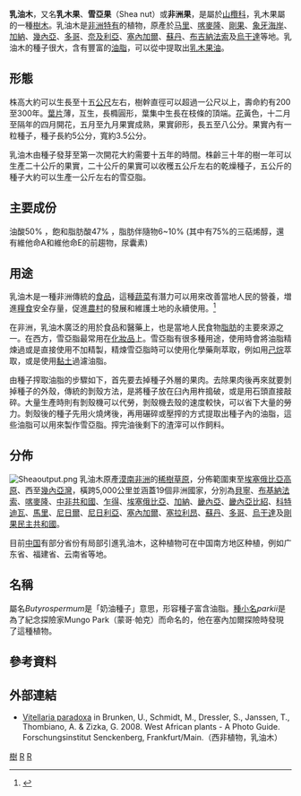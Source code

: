 {{NoteTA
|1=zh-cn:马里; zh-hk:馬里; zh-tw:馬利
}}
{{ctm}}
{{Speciesbox
| taxon = Butyrospermum parkii
| binomial_authority = [[Kotschy|Kotschy]]
| image = Vitellaria paradoxa MS4195.JPG
| image_caption = 乳油木的種子
| status = VU
| status_system = iucn2.3
| synonyms = 
*''Butyrospermum paradoxa''
*''Vitellaria paradoxa''
| range_map = Vitellaria paradoxa distribution.png
| range_map_caption = 乳油木分佈圖
|}}
'''乳油木'''，又名'''乳木果'''、'''雪亞果'''（Shea nut）或'''非洲果'''，是屬於[[山欖科|山欖科]]，乳木果屬的一種[[樹木|樹木]]。乳油木是[[非洲|非洲]][[特有種|特有]]的植物，原產於[[马里|马里]]、[[喀麥隆|喀麥隆]]、[[刚果民主共和国|剛果]]、[[象牙海岸|象牙海岸]]、[[加納|加納]]、[[幾內亞|幾內亞]]、[[多哥|多哥]]、[[奈及利亞|奈及利亞]]、[[塞內加爾|塞內加爾]]、[[蘇丹|蘇丹]]、[[布吉納法索|布吉納法索]]及[[烏干達|烏干達]]等地。乳油木的種子很大，含有豐富的[[油脂|油脂]]，可以從中提取出[[乳木果油|乳木果油]]。

== 形態 ==
株高大約可以生長至十五[[公尺|公尺]]左右，樹幹直徑可以超過一公尺以上，壽命約有200至300年。[[葉片|葉片]]薄，互生，長橢圓形，葉集中生長在枝條的頂端。[[花|花]]黃色，十二月至隔年的四月開花，五月至九月果實成熟，果實卵形，長五至八公分。果實內有一粒種子，種子長約5公分，寬約3.5公分。

乳油木由種子發芽至第一次開花大約需要十五年的時間。株齡三十年的樹一年可以生產二十公斤的果實，二十公斤的果實可以收穫五公斤左右的乾燥種子，五公斤的種子大約可以生產一公斤左右的雪亞脂。

== 主要成份 ==
油酸50% ，飽和脂肪酸47% ，脂肪伴隨物6~10% (其中有75%的三萜烯醇，還有維他命A和維他命E的前趨物，尿囊素) 

== 用途 ==
乳油木是一種非洲傳統的[[食品|食品]]，這種[[蔬菜|蔬菜]]有潛力可以用來改善當地人民的營養，増進[[糧食|糧食]]安全存量，促進[[農村|農村]]的發展和維護土地的永續使用。<ref>{{cite book |authorlink= |author=National Research Council |editor= |others= |title=Lost Crops of Africa: Volume II: Vegetables |origdate= |url=http://books.nap.edu/openbook.php?record_id=11763 |format= |accessdate= |edition= |series=Lost Crops of Africa |volume=2 |date=2006-10-27 |publisher=National Academies Press |location= |isbn=978-0-309-10333-6 |oclc= |doi= |id= |pages= |chapter=Shea |chapterurl=http://books.nap.edu/openbook.php?record_id=11763&page=303 |quote= |ref= |archive-date=2011-06-07 |archive-url=https://web.archive.org/web/20110607074555/http://books.nap.edu/openbook.php?record_id=11763 |dead-url=no }}</ref>

在非洲，乳油木廣泛的用於食品和醫藥上，也是當地人民食物[[脂肪|脂肪]]的主要來源之一。在西方，雪亞脂最常用在[[化妝品|化妝品]]上。雪亞脂有很多種用途，使用時會將油脂精煉過或是直接使用不加精製，精煉雪亞脂時可以使用化學藥劑萃取，例如用[[己烷|己烷]]萃取，或是使用[[黏土|黏土]]過濾油脂。

由種子搾取油脂的步驟如下，首先要去掉種子外層的果肉。去除果肉後再來就要剝掉種子的外殼，傳統的剝殼方法，是將種子放在臼內用杵搗破，或是用石頭直接敲碎。大量生產時則有剝殼機可以代勞，剝殼機去殼的速度較快，可以省下大量的勞力。剝殼後的種子先用火燒烤後，再用碾碎或壓搾的方式提取出種子內的油脂，這些油脂可以用來製作雪亞脂。搾完油後剩下的渣滓可以作飼料。

==分佈==
[[File:Sheaoutput.png|thumb]]
乳油木原產[[漠南非洲|漠南非洲]]的[[稀樹草原|稀樹草原]]，分佈範圍東至[[埃塞俄比亞高原|埃塞俄比亞高原]]、西至[[幾內亞灣|幾內亞灣]]，橫跨5,000公里並涵蓋19個非洲國家，分別為[[貝寧|貝寧]]、[[布基納法索|布基納法索]]、[[喀麥隆|喀麥隆]]、[[中非共和國|中非共和國]]、[[乍得|乍得]]、[[埃塞俄比亞|埃塞俄比亞]]、[[加納|加納]]、[[畿內亞|畿內亞]]、[[畿內亞比紹|畿內亞比紹]]、[[科特迪瓦|科特迪瓦]]、[[馬里|馬里]]、[[尼日爾|尼日爾]]、[[尼日利亞|尼日利亞]]、[[塞內加爾|塞內加爾]]、[[塞拉利昂|塞拉利昂]]、[[蘇丹|蘇丹]]、[[多哥|多哥]]、[[烏干達|烏干達]]及[[剛果民主共和國|剛果民主共和國]]。

目前[[中国|中国]]有部分省份有局部引進乳油木，这种植物可在中国南方地区种植，例如广东省、福建省、云南省等地。

== 名稱 ==
屬名''Butyrospermum''是「奶油種子」意思，形容種子富含油脂。[[種小名|種小名]]''parkii''是為了紀念探險家Mungo Park（蒙哥·帕克）而命名的，他在塞內加爾探險時發現了這種植物。

== 參考資料 ==
{{Reflist}}

== 外部連結 ==
{{Commonscat|Vitellaria paradoxa|乳油木}}

*[http://www.westafricanplants.senckenberg.de/root/index.php?page_id=14&id=1659 Vitellaria paradoxa] {{Wayback|url=http://www.westafricanplants.senckenberg.de/root/index.php?page_id=14&id=1659 |date=20200814001621 }} in Brunken, U., Schmidt, M., Dressler, S., Janssen, T., Thombiano, A. & Zizka, G. 2008. West African plants - A Photo Guide. Forschungsinstitut Senckenberg, Frankfurt/Main.（西非植物，乳油木）
{{Taxonbar}}
[[Category:藥用植物|樹]]
[[Category:山欖科|R]]
[[Category:果菜類|R]]